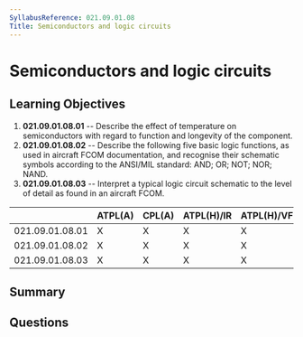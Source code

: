 ```yaml
---
SyllabusReference: 021.09.01.08
Title: Semiconductors and logic circuits
---
```


# Semiconductors and logic circuits

## Learning Objectives

1. **021.09.01.08.01** -- Describe the effect of temperature on semiconductors
   with regard to function and longevity of the component.
2. **021.09.01.08.02** -- Describe the following five basic logic functions, as
   used in aircraft FCOM documentation, and recognise their schematic symbols
   according to the ANSI/MIL standard: AND; OR; NOT; NOR; NAND.
3. **021.09.01.08.03** -- Interpret a typical logic circuit schematic to the
   level of detail as found in an aircraft FCOM.

|                 | ATPL(A) | CPL(A) | ATPL(H)/IR | ATPL(H)/VFR | CPL(H) | IR  | CBIR(A) |
| --------------- | ------- | ------ | ---------- | ----------- | ------ | --- | ------- |
| 021.09.01.08.01 | X       | X      | X          | X           | X      |     |         |
| 021.09.01.08.02 | X       | X      | X          | X           | X      |     |         |
| 021.09.01.08.03 | X       | X      | X          | X           | X      |     |         |

## Summary

## Questions
